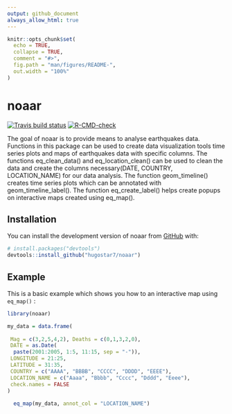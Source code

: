 ```yaml
---
output: github_document
always_allow_html: true
---
```


<!-- README.md is generated from README.Rmd. Please edit that file -->

```r
knitr::opts_chunk$set(
  echo = TRUE,
  collapse = TRUE,
  comment = "#>",
  fig.path = "man/figures/README-",
  out.width = "100%"
)
```

# noaar

<!-- badges: start -->
[![Travis build status](https://travis-ci.com/hugostar7/noaar.svg?branch=main)](https://travis-ci.com/hugostar7/noaar)
[![R-CMD-check](https://github.com/hugostar7/noaar/actions/workflows/R-CMD-check.yaml/badge.svg)](https://github.com/hugostar7/noaar/actions/workflows/R-CMD-check.yaml)
<!-- badges: end -->

The goal of noaar is to provide means to analyse earthquakes data. Functions in this package can be used to create data visualization tools time series plots and maps of earthquakes data with specific columns. 
The functions eq_clean_data() and eq_location_clean() can be used to clean  the data and create the columns necessary(DATE, COUNTRY,
LOCATION_NAME) for our data analysis. The function geom_timeline() creates time series plots which can be  annotated with geom_timeline_label(). The function eq_create_label() helps create popups on interactive maps  created using eq_map().

## Installation

You can install the development version of noaar from [GitHub](https://github.com/) with:

``` r
# install.packages("devtools")
devtools::install_github("hugostar7/noaar")
```

## Example

This is a basic example which shows you how to an interactive map using `eq_map()` :

```r
library(noaar)

my_data = data.frame(
  
 Mag = c(3,2,5,4,2), Deaths = c(0,1,3,2,0),
 DATE = as.Date(
  paste(2001:2005, 1:5, 11:15, sep = "-")),
 LONGITUDE = 21:25,
 LATITUDE = 31:35,
 COUNTRY = c("AAAA", "BBBB", "CCCC", "DDDD", "EEEE"),
 LOCATION_NAME = c("Aaaa", "Bbbb", "Cccc", "Dddd", "Eeee"),
 check.names = FALSE
)
  
  eq_map(my_data, annot_col = "LOCATION_NAME")
```
